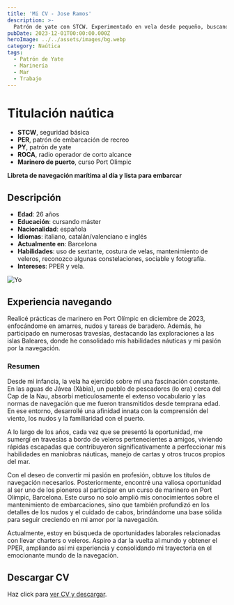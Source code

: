 ```yaml
---
title: 'Mi CV - Jose Ramos'
description: >-
  Patrón de yate con STCW. Experimentado en vela desde pequeño, buscando trabajar en veleros o embarcarme en un buque.
pubDate: 2023-12-01T00:00:00.000Z
heroImage: ../../assets/images/bg.webp
category: Naútica
tags:
  - Patrón de Yate
  - Marinería
  - Mar
  - Trabajo
---
```


# Titulación naútica

- **STCW**, seguridad básica
- **PER**, patrón de embarcación de recreo
- **PY**, patrón de yate
- **ROCA**, radio operador de corto alcance
- **Marinero de puerto**, curso Port Olimpic

**Libreta de navegación marítima al día y lista para embarcar**



## Descripción

- **Edad**: 26 años
- **Educación**: cursando máster
- **Nacionalidad**: española
- **Idiomas**: italiano, catalán/valenciano e inglés
- **Actualmente en**: Barcelona 
- **Habilidades**: uso de sextante, costura de velas, mantenimiento de veleros, reconozco algunas constelaciones, sociable y fotografía.
- **Intereses**: PPER y vela.

![Yo](../../assets/images/hero.jpeg)

## Experiencia navegando

Realicé prácticas de marinero en Port Olímpic en diciembre de 2023, enfocándome en amarres, nudos y tareas de baradero. Además, he participado en numerosas travesías, destacando las exploraciones a las islas Baleares, donde he consolidado mis habilidades náuticas y mi pasión por la navegación.


### Resumen
Desde mi infancia, la vela ha ejercido sobre mí una fascinación constante. En las aguas de Jávea (Xàbia), un pueblo de pescadores (lo era) cerca del Cap de la Nau, absorbí meticulosamente el extenso vocabulario y las normas de navegación que me fueron transmitidos desde temprana edad. En ese entorno, desarrollé una afinidad innata con la comprensión del viento, los nudos y la familiaridad con el puerto.


A lo largo de los años, cada vez que se presentó la oportunidad, me sumergí en travesías a bordo de veleros pertenecientes a amigos, viviendo rápidas escapadas que contribuyeron significativamente a perfeccionar mis habilidades en maniobras náuticas, manejo de cartas y otros trucos propios del mar.


Con el deseo de convertir mi pasión en profesión, obtuve los títulos de navegación necesarios. Posteriormente, encontré una valiosa oportunidad al ser uno de los pioneros al participar en un curso de marinero en Port Olímpic, Barcelona. Este curso no solo amplió mis conocimientos sobre el mantenimiento de embarcaciones, sino que también profundizó en los detalles de los nudos y el cuidado de cabos, brindándome una base sólida para seguir creciendo en mi amor por la navegación.


Actualmente, estoy en búsqueda de oportunidades laborales relacionadas con llevar charters o veleros. Aspiro a dar la vuelta al mundo y obtener el PPER, ampliando así mi experiencia y consolidando mi trayectoria en el emocionante mundo de la navegación.

## Descargar CV

Haz click para [ver CV y descargar](../../assets/pdf/crew.pdf).
